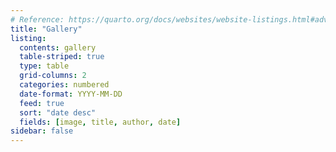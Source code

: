 ```yaml
---
# Reference: https://quarto.org/docs/websites/website-listings.html#advanced-options
title: "Gallery"
listing:
  contents: gallery
  table-striped: true
  type: table
  grid-columns: 2
  categories: numbered
  date-format: YYYY-MM-DD
  feed: true
  sort: "date desc"
  fields: [image, title, author, date]
sidebar: false
---
```

